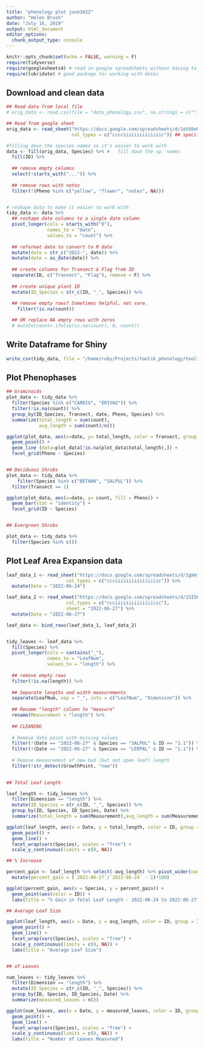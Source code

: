 ```yaml
---
title: "phenology plot june1622"
author: "Helen Brush"
date: "July 16, 2019"
output: html_document
editor_options: 
  chunk_output_type: console
---
```


```r
knitr::opts_chunk$set(echo = FALSE, warning = F)
require(tidyverse)
require(googlesheets4) # read in google spreadsheets without having to download
require(lubridate) # good package for working with dates 
```

## Download and clean data

```r

## Read data from local file 
# orig_data <- read.csv(file = "data_phenology.csv", na.strings = c(""))

## Read from google sheet
orig_data <- read_sheet("https://docs.google.com/spreadsheets/d/1ohX8eUkBqoMZfytQkxMzWWYJ8GymI-xjPWnkMPsvst4/edit#gid=1013468108",
                        col_types = c("cccciiiiiiiiiiiiiic")) ## specify what type so that it doesn't read as lists (due to letters and numbers in column)

#filling down the species names so it's easier to work with
data <- fill(orig_data, Species) %>% #   fill down the sp. names
  fill(ID) %>% 
  
  ## remove empty columns
  select(!starts_with("...")) %>% 
  
  ## remove rows with notes
  filter(!(Pheno %in% c("yellow", "flower", "notes", NA))) 


# reshape data to make it easier to work with 
tidy_data <- data %>% 
  ## reshape date columns to a single date column 
  pivot_longer(cols = starts_with("0"), 
               names_to = "date",
               values_to = "count") %>% 
  
  ## reformat date to convert to R date
  mutate(date = str_c("2022-", date)) %>% 
  mutate(date = as_date(date)) %>% 
  
  ## create columns for Transect & Flag from ID
  separate(ID, c("Transect", "Flag"), remove = F) %>% 
  
  ## create unique plant ID
  mutate(ID_Species = str_c(ID, "_", Species)) %>% 
  
  ## remove empty rows? Sometimes helpful, not sure. 
    filter(!is.na(count)) 

  ## OR replace NA empty rows with zeros 
  # mutate(count= ifelse(is.na(count), 0, count))
```


## Write Dataframe for Shiny
```r

write_csv(tidy_data, file = "/home/ruby/Projects/toolik_phenology/toolik_phenology/pheno_transect_data_tidy.csv")
```


## Plot Phenophases

```r

## Graminoids 
plot_data <- tidy_data %>% 
  filter(Species %in% c("CARBIG", "ERIVAG")) %>% 
  filter(!is.na(count)) %>% 
  group_by(ID_Species, Transect, date, Pheno, Species) %>% 
  summarize(total_length = sum(count),
            avg_length = sum(count)/n())

ggplot(plot_data, aes(x=date, y= total_length, color = Transect, group_by = ID_Species)) +
  geom_point() + 
  geom_line (data=plot_data[!is.na(plot_data$total_length),]) + 
  facet_grid(Pheno ~ Species)


## Deciduous Shrubs 
plot_data <- tidy_data %>% 
    filter(Species %in% c("BETNAN", "SALPUL")) %>% 
  filter(Transect == 1)

ggplot(plot_data, aes(x=date, y= count, fill = Pheno)) +
  geom_bar(stat = "identity") + 
  facet_grid(ID ~ Species)


## Evergreen Shrubs 

plot_data <- tidy_data %>% 
  filter(Species %in% c())

```


## Plot Leaf Area Expansion data
```r
leaf_data_1 <- read_sheet("https://docs.google.com/spreadsheets/d/1gmmjS6KQjvfT5zol5ZATiZOvcqnpT61T8aG5xzfpbS8/edit#gid=0",
                      col_types = c("ccciiiiiiiiiiiiiiiic")) %>% 
  mutate(Date = "2022-06-24")

leaf_data_2 <- read_sheet("https://docs.google.com/spreadsheets/d/1SIS6g7bWJEU72pyEMWk-sTvrnRtEkkNGe1VIDbkX-Pc/edit#gid=1923665367",
                      col_types = c("ccciiiiiiiiiiiiiiiic"),
                      sheet = "2022-06-27") %>% 
  mutate(Date = "2022-06-27")

leaf_data <- bind_rows(leaf_data_1, leaf_data_2)


tidy_leaves <- leaf_data %>% 
  fill(Species) %>% 
  pivot_longer(cols = contains("_"), 
               names_to = "LeafNum", 
               values_to = "length") %>% 
  
  ## remove empty rows
  filter(!is.na(length)) %>% 
  
  ## Separate lengths and width measurements 
  separate(LeafNum, sep = "_", into = c("LeafNum", "Dimension")) %>% 
  
  ## Rename "length" column to "measure"
  rename(Measurement = "length") %>% 
  
  ## CLEANING
  
  # Remove data point with missing values 
  filter(!(Date == "2022-06-27" & Species == "SALPUL" & ID == "1.1")) %>% 
  filter(!(Date == "2022-06-27" & Species == "LEDPAL" & ID == "1.1")) %>% 
  
  # Remove measurement of new bud (but not open leaf) length
  filter(!str_detect(GrowthPoint, "new"))
  

## Total Leaf Length 

leaf_length <- tidy_leaves %>% 
  filter(Dimension == "length") %>% 
  mutate(ID_Species = str_c(ID, "_", Species)) %>% 
  group_by(ID, Species, ID_Species, Date) %>% 
  summarize(total_length = sum(Measurement),avg_length = sum(Measurement) / n())

ggplot(leaf_length, aes(x = Date, y = total_length, color = ID, group = ID_Species)) + 
  geom_point() + 
  geom_line() + 
  facet_wrap(vars(Species), scales = "free") + 
  scale_y_continuous(limits = c(0, NA))

## % Increase

percent_gain <- leaf_length %>% select(-avg_length) %>% pivot_wider(names_from = Date, values_from = total_length) %>% 
  mutate(percent_gain = (`2022-06-27`/`2022-06-24` - 1)*100)

ggplot(percent_gain, aes(x = Species, y = percent_gain)) + 
  geom_point(aes(color = ID)) + 
  labs(title = "% Gain in Total Leaf Length - 2022-06-24 to 2022-06-27")

## Average Leaf Size 

ggplot(leaf_length, aes(x = Date, y = avg_length, color = ID, group = ID_Species)) + 
  geom_point() + 
  geom_line() + 
  facet_wrap(vars(Species), scales = "free") + 
  scale_y_continuous(limits = c(0, NA)) + 
  labs(title = "Average Leaf Size") 


## of Leaves

num_leaves <- tidy_leaves %>% 
  filter(Dimension == "length") %>% 
  mutate(ID_Species = str_c(ID, "_", Species)) %>% 
  group_by(ID, Species, ID_Species, Date) %>% 
  summarize(measured_leaves = n())

ggplot(num_leaves, aes(x = Date, y = measured_leaves, color = ID, group = ID_Species)) + 
  geom_point() + 
  geom_line() + 
  facet_wrap(vars(Species), scales = "free") + 
  scale_y_continuous(limits = c(0, NA)) + 
  labs(title = "Number of Leaves Measured") 



```



<!-- ## Establish common currency -->
<!-- ```{r} -->

<!--   #converts phenophases to numerical scale -->
<!--   data[data == "BB"] <- 1 -->
<!--   data[data == "LE"] <- 2 -->
<!--   data[data == "LO"] <- 3 -->
<!--   data[data== "mm"] <- 1 -->
<!--   data[data== "mm, T"] <- 1 -->
<!--   data[data== "mm, O"] <- 1 -->
<!--   data[data== "mm, O "] <- 1 -->
<!--   data[data== "flowers"] <- 1 -->
<!--   data[data== "yellow"] <- 1 -->

<!--   #make sure phenophase scale is also numeric -->
<!--   data$Pheno <- as.numeric(unlist(data$Pheno)) -->

<!-- # col should be the column of entered data corresponding to a date -->
<!-- weight <- function(function_data, col) -->
<!-- { -->
<!--   function_data <- data -->

<!--   #makes sure that the data is a numeric -->
<!--   function_data$col <- as.numeric(unlist(function_data$col)) -->

<!--   #creating a weighted column -->
<!--   function_data[col] <- function_data$"Pheno" * function_data$col -->

<!--   column_obj <- function_data$col -->

<!--   return(function_data %>% group_by(Species)  %>% summarise(date= mean(col, na.rm = TRUE))) -->
<!-- } -->


<!-- data$"X06.13" -->

<!-- weight(data, "X06.13") -->


<!-- data["X06.09"] <- as.numeric(unlist(data["X06.09"])) -->
<!-- data["X06.13"] <- as.numeric(unlist(data["X06.13"])) -->
<!-- data["X06.15"] <- as.numeric(unlist(data["X06.15"])) -->

<!-- #converting phenophases into numerics to create a weighted average. There's -->
<!-- #most certainly a better way to do this -->
<!-- data[data == "BB"] <- 1 -->
<!-- data[data == "LE"] <- 2 -->
<!-- data[data == "LO"] <- 3 -->
<!-- data[data== "mm"] <- 1 -->
<!-- data[data== "mm, T"] <- 1 -->
<!-- data[data== "mm, O"] <- 1 -->
<!-- data[data== "mm, O "] <- 1 -->
<!-- data[data== "flowers"] <- 1 -->
<!-- data[data== "yellow"] <- 1 -->

<!-- data["Pheno"] <- as.numeric(unlist(data["Pheno"])) -->

<!-- #creating a weighted column -->
<!-- data["weighted1"] <- data["Pheno"] * data["X06.09"] -->
<!-- data["weighted2"] <- data["Pheno"] * data["X06.13"] -->
<!-- data["weighted3"] <- data["Pheno"] * data["X06.15"] -->

<!-- #taking the average of the weighted phenophase data for each species -->
<!-- data1 <- data %>% group_by(Species)  %>% summarise("609" = mean(weighted1, na.rm = TRUE)) -->
<!-- data2 <- data %>% group_by(Species)  %>% summarise("613" = mean(weighted2, na.rm = TRUE)) -->
<!-- data3 <- data %>% group_by(Species)  %>% summarise("615" = mean(weighted3, na.rm = TRUE)) -->

<!-- plot_data <- cbind.data.frame(data1, data2$`613`, data3$`615`) -->
<!-- names(plot_data)[3] <- "613" -->
<!-- names(plot_data)[4] <- "615" -->

<!-- df <- pivot_longer(plot_data, cols = c("609", "613", "615"), names_to= c("date")) -->
<!-- ?pivot_longer -->

<!-- # make a function that takes in df, column name, and apply it to each of the columns -->


<!-- #make another column that has numbers for each phenophase e.g. 1 for BB... -->
<!-- # then multiply entrywise by observations to weight them, then take the average -->
<!-- # (either divide by sum of leaves etc or just by rows -- probably just rows) -->

<!-- #want to get data grouped by species, then by pheno, so all of the phenophase -->
<!-- #observations for each species are grouped together. Then make another column -->
<!-- #that has the averages for each date and each phenophase -->

<!-- ``` -->

<!-- ```{r} -->
<!-- library(dplyr) -->
<!-- library(tidyr) -->
<!-- orig_data <- read.csv(file = "phenology621.csv", na.strings = c("")) -->

<!-- #filling down the species names so it's easier to work with -->
<!-- data <- fill(orig_data, Species) -->

<!-- #converting phenophases into numerics to create a weighted average. There's -->
<!-- #most certainly a better way to do this -->
<!-- data[data == "BB"] <- 1 -->
<!-- data[data == "LE"] <- 2 -->
<!-- data[data == "LO"] <- 3 -->
<!-- data[data== "mm"] <- 1 -->
<!-- data[data== "mm, T"] <- 1 -->
<!-- data[data== "mm, O"] <- 1 -->
<!-- data[data== "mm, O "] <- 1 -->
<!-- data[data== "flowers"] <- 1 -->
<!-- data[data== "yellow"] <- 1 -->
<!-- data[data == "notes"] <- 0 -->

<!-- #convert columns to numeric -->
<!-- names(data)[startsWith(names(data),"X")] <- as.numeric(unlist(names(data)[startsWith(names(data),"X")])) -->

<!-- data["X06.09"] <- as.numeric(unlist(data["X06.09"])) -->
<!-- data["X06.13"] <- as.numeric(unlist(data["X06.13"])) -->
<!-- data["X06.15"] <- as.numeric(unlist(data["X06.15"])) -->
<!-- data["X6.16"] <- as.numeric(unlist(data["X6.16"])) -->
<!-- data["X6.18"] <- as.numeric(unlist(data["X6.18"])) -->
<!-- data["X6.20"] <- as.numeric(unlist(data["X6.20"])) -->

<!-- #make sure phenophase scale is also numeric -->
<!-- data$Pheno <- as.numeric(unlist(data$Pheno)) -->

<!-- #subset useful columns -->
<!-- data <- select() -->

<!-- #pivot longer first! Figure out a way to get all of the date columns -- select function! -->
<!-- data <- pivot_longer(data, cols = names(data)[starts_with("X")], names_to= c("date")) -->

<!-- #creates a weighted column -->
<!-- data <- mutate(data, weighted = Pheno*value) -->

<!-- #gets rid of now unneeded columns -->
<!-- data <- select(data, Species, date, weighted) -->

<!-- plot <- data %>% group_by(Species,date)%>% summarise_if(is.numeric, mean, na.rm = TRUE) -->
<!-- ``` -->


<!-- # Plot by Transect -->
<!-- ```{r} -->
<!-- library(dplyr) -->
<!-- library(tidyr) -->
<!-- orig_data <- read.csv(file = "phenology621.csv", na.strings = c("")) -->

<!-- #filling down the species names so it's easier to work with -->
<!-- data <- fill(orig_data, Species) -->

<!-- #converting phenophases into numerics to create a weighted average. There's -->
<!-- #most certainly a better way to do this -->
<!-- data[data == "BB"] <- 1 -->
<!-- data[data == "LE"] <- 2 -->
<!-- data[data == "LO"] <- 3 -->
<!-- data[data== "mm"] <- 1 -->
<!-- data[data== "mm, T"] <- 1 -->
<!-- data[data== "mm, O"] <- 1 -->
<!-- data[data== "mm, O "] <- 1 -->
<!-- data[data== "flowers"] <- 1 -->
<!-- data[data== "yellow"] <- 1 -->
<!-- data[data == "notes"] <- 0 -->

<!-- #convert columns to numeric -->
<!-- data["X06.09"] <- as.numeric(unlist(data["X06.09"])) -->
<!-- data["X06.13"] <- as.numeric(unlist(data["X06.13"])) -->
<!-- data["X06.15"] <- as.numeric(unlist(data["X06.15"])) -->
<!-- data["X6.16"] <- as.numeric(unlist(data["X6.16"])) -->
<!-- data["X6.18"] <- as.numeric(unlist(data["X6.18"])) -->
<!-- data["X6.20"] <- as.numeric(unlist(data["X6.20"])) -->

<!-- #make sure phenophase scale is also numeric -->
<!-- data$Pheno <- as.numeric(unlist(data$Pheno)) -->

<!-- #pivot longer first! Figure out a way to get all of the date columns -- select function! -->
<!-- data <- data %>%  pivot_longer(cols = names(data)[starts_with("X")], names_to= c("date")) -->

<!-- plot2 <- data %>% group_by(Species,date, ID)%>% summarise_if(is.numeric, mean, na.rm = TRUE) -->

<!-- plot2$ID <- as.numeric(plot2$ID) -->
<!-- plot2["transect"] <- floor(plot2$ID) -->


<!-- ``` -->

<!-- ## Plots -->

<!-- You can also embed plots, for example: -->

<!-- ```{r} -->
<!-- library(ggplot2) -->
<!-- graph <- ggplot(plot2, aes(x=date, y = weighted, color=factor(Species))) + geom_point() -->
<!-- graph + facet_grid(transect ~ .) -->
<!-- ``` -->


